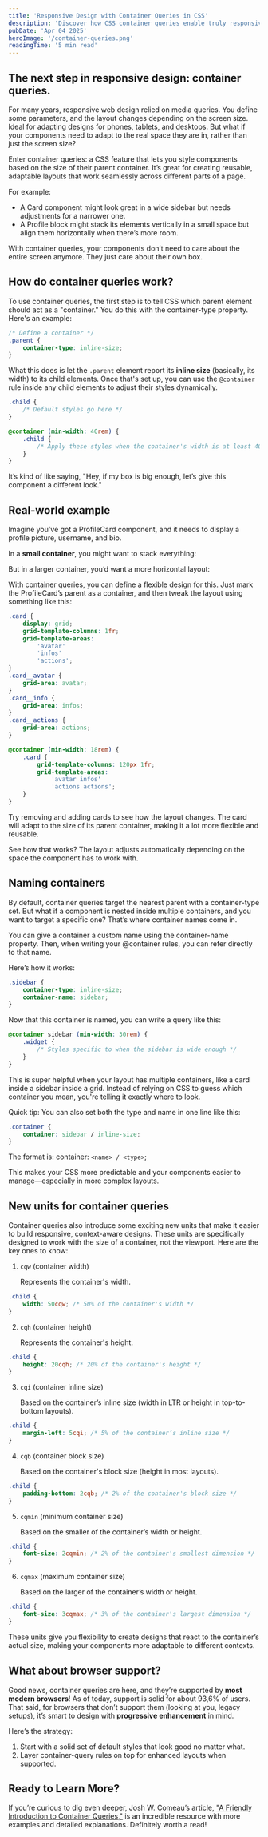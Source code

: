 ```yaml
---
title: 'Responsive Design with Container Queries in CSS'
description: 'Discover how CSS container queries enable truly responsive components that adapt to their parent container, not just screen size. A game-changer for design systems.'
pubDate: 'Apr 04 2025'
heroImage: '/container-queries.png'
readingTime: '5 min read'
---
```



## The next step in responsive design: container queries.

<Picture
	src={transition}
	alt="Illustration showing how a web component layout adapts based on its container size using CSS container queries"
	width="400"
	height="213"
	style="border: 2px solid var(--border);
    border-radius: 0;
    display: block; 
		margin: auto;"
/>

For many years, responsive web design relied on media queries. You define some parameters, and the layout changes depending on the screen size. Ideal for adapting designs for phones, tablets, and desktops. But what if your components need to adapt to the real space they are in, rather than just the screen size?

Enter container queries: a CSS feature that lets you style components based on the size of their parent container. It’s great for creating reusable, adaptable layouts that work seamlessly across different parts of a page.

For example:

- A Card component might look great in a wide sidebar but needs adjustments for a narrower one.
- A Profile block might stack its elements vertically in a small space but align them horizontally when there’s more room.

With container queries, your components don’t need to care about the entire screen anymore. They just care about their own box.

## How do container queries work?

To use container queries, the first step is to tell CSS which parent element should act as a "container." You do this with the container-type property. Here's an example:

```css
/* Define a container */
.parent {
	container-type: inline-size;
}
```

What this does is let the `.parent` element report its **inline size** (basically, its width) to its child elements. Once that's set up, you can use the `@container` rule inside any child elements to adjust their styles dynamically.

```css
.child {
	/* Default styles go here */
}

@container (min-width: 40rem) {
	.child {
		/* Apply these styles when the container's width is at least 40rem */
	}
}
```

It’s kind of like saying, "Hey, if my box is big enough, let’s give this component a different look."

## Real-world example

Imagine you’ve got a ProfileCard component, and it needs to display a profile picture, username, and bio.

In a **small container**, you might want to stack everything:


<Wrapper title="List of cards">
	<CQ1 />
</Wrapper>

But in a larger container, you’d want a more horizontal layout:


<Wrapper title="Single card">
	<CQ2 />
</Wrapper>

With container queries, you can define a flexible design for this. Just mark the ProfileCard’s parent as a container, and then tweak the layout using something like this:

```css
.card {
	display: grid;
	grid-template-columns: 1fr;
	grid-template-areas:
		'avatar'
		'infos'
		'actions';
}
.card__avatar {
	grid-area: avatar;
}
.card__info {
	grid-area: infos;
}
.card__actions {
	grid-area: actions;
}

@container (min-width: 18rem) {
	.card {
		grid-template-columns: 120px 1fr;
		grid-template-areas:
			'avatar infos'
			'actions actions';
	}
}
```

Try removing and adding cards to see how the layout changes. The card will adapt to the size of its parent container, making it a lot more flexible and reusable.


<Wrapper title="Remove or add cards">
	<CQ3 />
</Wrapper>

See how that works? The layout adjusts automatically depending on the space the component has to work with.

## Naming containers

By default, container queries target the nearest parent with a container-type set. But what if a component is nested inside multiple containers, and you want to target a specific one? That’s where container names come in.

You can give a container a custom name using the container-name property. Then, when writing your @container rules, you can refer directly to that name.

Here’s how it works:

```css
.sidebar {
	container-type: inline-size;
	container-name: sidebar;
}
```

Now that this container is named, you can write a query like this:

```css
@container sidebar (min-width: 30rem) {
	.widget {
		/* Styles specific to when the sidebar is wide enough */
	}
}
```

This is super helpful when your layout has multiple containers, like a card inside a sidebar inside a grid. Instead of relying on CSS to guess which container you mean, you're telling it exactly where to look.

Quick tip: You can also set both the type and name in one line like this:

```css
.container {
	container: sidebar / inline-size;
}
```

The format is:
container: `<name> / <type>`;

This makes your CSS more predictable and your components easier to manage—especially in more complex layouts.

## New units for container queries

Container queries also introduce some exciting new units that make it easier to build responsive, context-aware designs. These units are specifically designed to work with the size of a container, not the viewport. Here are the key ones to know:

1. `cqw` (container width)

   Represents the container's width.

```css
.child {
	width: 50cqw; /* 50% of the container's width */
}
```

2. `cqh` (container height)

   Represents the container's height.

```css
.child {
	height: 20cqh; /* 20% of the container's height */
}
```

3. `cqi` (container inline size)

   Based on the container’s inline size (width in LTR or height in top-to-bottom layouts).

```css
.child {
	margin-left: 5cqi; /* 5% of the container’s inline size */
}
```

4. `cqb` (container block size)

   Based on the container's block size (height in most layouts).

```css
.child {
	padding-bottom: 2cqb; /* 2% of the container's block size */
}
```

5. `cqmin` (minimum container size)

   Based on the smaller of the container’s width or height.

```css
.child {
	font-size: 2cqmin; /* 2% of the container's smallest dimension */
}
```

6. `cqmax` (maximum container size)

   Based on the larger of the container’s width or height.

```css
.child {
	font-size: 3cqmax; /* 3% of the container's largest dimension */
}
```

These units give you flexibility to create designs that react to the container’s actual size, making your components more adaptable to different contexts.

## What about browser support?

Good news, container queries are here, and they’re supported by **most modern browsers**! As of today, support is solid for about 93,6% of users. That said, for browsers that don’t support them (looking at you, legacy setups), it’s smart to design with **progressive enhancement** in mind.

Here’s the strategy:

1. Start with a solid set of default styles that look good no matter what.
2. Layer container-query rules on top for enhanced layouts when supported.

## Ready to Learn More?

If you’re curious to dig even deeper, Josh W. Comeau’s article, ["A Friendly Introduction to Container Queries,"](https://www.joshwcomeau.com/css/container-queries-introduction/) is an incredible resource with more examples and detailed explanations. Definitely worth a read!
